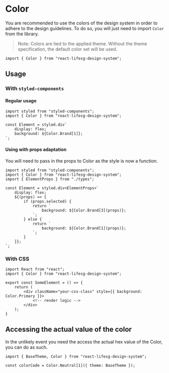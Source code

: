 
<Meta title="Usage/Color" />

# Color

You are recommended to use the colors of the design system in order to adhere to the design guidelines. To do so, you will just need to import `Color` from the library.

> Note: Colors are tied to the applied theme. Without the theme specification, the default color set will be used.

```tsx
import { Color } from "react-lifesg-design-system";
```

## Usage

### With `styled-components`

#### Regular usage

```tsx
import styled from "styled-components";
import { Color } from "react-lifesg-design-system";

const Element = styled.div`
    display: flex;
    background: ${Color.Brand[1]};
`;
```

#### Using with props adaptation

You will need to pass in the props to Color as the style is now a function.

```tsx
import styled from "styled-components";
import { Color } from "react-lifesg-design-system";
import { ElementProps } from "./types";

const Element = styled.div<ElementProps>`
    display: flex;
    ${(props) => {
        if (props.selected) {
            return `
				background: ${Color.Brand[3](props)};
			`;
        } else {
            return `
				background: ${Color.Brand[1](props)};
			`;
        }
    }};
`;
```

### With CSS

```tsx
import React from "react";
import { Color } from "react-lifesg-design-system";

export const SomeElement = () => {
	return (
		<div className="your-css-class" style={{ background: Color.Primary }}>
			<!-- render logic -->
		</div>
	);
}
```

## Accessing the actual value of the color

In the unlikely event you need the access the actual hex value of the Color, you can do as such.

```tsx
import { BaseTheme, Color } from "react-lifesg-design-system";

const colorCode = Color.Neutral[1]({ theme: BaseTheme });
```
